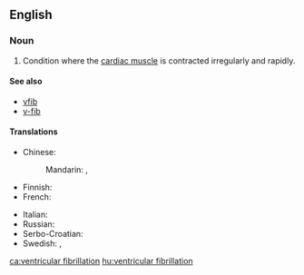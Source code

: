 ==English==

===Noun===
{{en-noun|-}}

# {{lb|en|pathology}} Condition where the [[cardiac muscle]] is contracted irregularly and rapidly.

====See also====
* [[vfib]]
* [[v-fib]]

====Translations====
{{trans-top|Condition where cardiac muscle is contracted irregularly and rapidly}}
* Chinese:
*: Mandarin: {{t|cmn|室顫|sc=Hani}}, {{t|cmn|室颤|tr=shìchàn|sc=Hani}}
* Finnish: {{t+|fi|kammiovärinä}}
* French: {{t+|fr|fibrillation ventriculaire|f}}
{{trans-mid}}
* Italian: {{t|it|fibrillazione ventricolare|f}}
* Russian: {{t-needed|ru}}
* Serbo-Croatian: {{t|sh|ventrikularna fibrilacija|f}}
* Swedish: {{t+|sv|ventrikelflimmer|n}}, {{t|sv|kammarflimmer|n}}
{{trans-bottom}}

[[ca:ventricular fibrillation]]
[[hu:ventricular fibrillation]]
